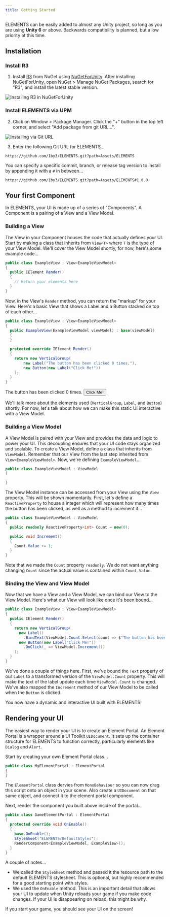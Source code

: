 ```yaml
---
title: Getting Started
---
```


ELEMENTS can be easily added to almost any Unity project, so long as you are using **Unity 6** or above. Backwards compatibility is planned, but a low priority at this time.

## Installation

### Install R3

1. Install [R3](https://github.com/Cysharp/R3) from NuGet using [NuGetForUnity](https://github.com/GlitchEnzo/NuGetForUnity). After installing NuGetForUnity, open NuGet > Manage NuGet Packages, search for "R3", and install the latest stable version.

![Installing R3 in NuGetForUnity](/r3-via-nuget.png)

### Install ELEMENTS via UPM

2. Click on Window > Package Manager. Click the "+" button in the top left corner, and select "Add package from git URL...".

![Installing via Git URL](/install-via-git-url.png)

3. Enter the following Git URL for ELEMENTS...

```
https://github.com/1by3/ELEMENTS.git?path=Assets/ELEMENTS
```

You can specify a specific commit, branch, or release tag version to install by appending it with a `#` in between...

```
https://github.com/1by3/ELEMENTS.git?path=Assets/ELEMENTS#1.0.0
```

## Your first Component

In ELEMENTS, your UI is made up of a series of "Components". A Component is a pairing of a View and a View Model.

### Building a View

The View in your Component houses the code that actually defines your UI. Start by making a class that inherits from `View<T>` where `T` is the type of your View Model. We'll cover the View Model shortly, for now, here's some example code...

```csharp
public class ExampleView : View<ExampleViewModel>
{
  public IElement Render()
  {
    // Return your elements here
  }
}
```

Now, in the View's `Render` method, you can return the "markup" for your View. Here's a basic View that shows a Label and a Button stacked on top of each other...

```csharp
public class ExampleView : View<ExampleViewModel>
{
  public ExampleView(ExampleViewModel viewModel) : base(viewModel)
  {
  }

  protected override IElement Render()
  {
    return new VerticalGroup(
        new Label("The button has been clicked 0 times."),
        new Button(new Label("Click Me!"))
    );
  }
}
```

<Example title="ExampleView">
  <div>
    <Label>The button has been clicked 0 times.</Label>
    <Button variant="outline">Click Me!</Button>
  </div>
</Example>

We'll talk more about the elements used (`VerticalGroup`, `Label`, and `Button`) shortly. For now, let's talk about how we can make this static UI interactive with a View Model.

### Building a View Model

A View Model is paired with your View and provides the data and logic to power your UI. This decoupling ensures that your UI code stays organized and scalable. To create a View Model, define a class that inherits from `ViewModel`. Remember that our View from the last step inherited from `View<ExampleViewModel>`. Now, we're defining `ExampleViewModel`...

```csharp
public class ExampleViewModel : ViewModel
{

}
```

The View Model instance can be accessed from your View using the `View` property. This will be shown momentarily. First, let's define a `ReactiveProperty` to house a integer which will represent how many times the button has been clicked, as well as a method to increment it...

```csharp
public class ExampleViewModel : ViewModel
{
  public readonly ReactiveProperty<int> Count = new(0);

  public void Increment()
  {
    Count.Value += 1;
  }
}
```

Note that we made the `Count` property `readonly`. We do not want anything changing `Count` since the actual value is contained within `Count.Value`.

### Binding the View and View Model

Now that we have a View and a View Model, we can bind our View to the View Model. Here's what our View will look like once it's been bound...

```csharp
public class ExampleView : View<ExampleViewModel>
{
  public IElement Render()
  {
    return new VerticalGroup(
      new Label()
        .BindText(ViewModel.Count.Select(count => $"The button has been clicked {count} times.")),
      new Button(new Label("Click Me!"))
        .OnClick(_ => ViewModel.Increment())
    );
  }
}
```

We've done a couple of things here. First, we've bound the `Text` property of our `Label` to a transformed version of the `ViewModel.Count` property. This will make the text of the label update each time `ViewModel.Count` is changed. We've also mapped the `Increment` method of our View Model to be called when the `Button` is clicked.

You now have a dynamic and interactive UI built with ELEMENTS!

## Rendering your UI

The easiest way to render your UI is to create an Element Portal. An Element Portal is a wrapper around a UI Toolkit `UIDocument`. It sets up the container structure for ELEMENTS to function correctly, particularly elements like `Dialog` and `Alert`.

Start by creating your own Element Portal class...

```csharp
public class MyElementPortal : ElementPortal
{
}
```

The `ElementPortal` class dervies from `MonoBehaviour` so you can now drag this script onto an object in your scene. Also create a `UIDocument` on that same object, and connect it to the element portal component.

Next, render the component you built above inside of the portal...

```csharp
public class GameElementPortal : ElementPortal
{
  protected override void OnEnable()
  {
    base.OnEnable();
    StyleSheet("ELEMENTS/DefaultStyles");
    RenderComponent<ExampleViewModel, ExampleView>();
  }
}
```

A couple of notes...

- We called the `StyleSheet` method and passed it the resource path to the default ELEMENTS stylesheet. This is optional, but highly recommended for a good starting point with styles.
- We used the `OnEnable` method. This is an important detail that allows your UI to update when Unity reloads your game if you make code changes. If your UI is disappearing on reload, this might be why.

If you start your game, you should see your UI on the screen!
